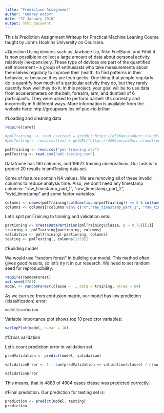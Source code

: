 ```yaml
---
title: "Prediction Assignment"
author: "Andrey Kotov"
date: "27 January 2016"
output: html_document
---
```


This is Prediction Assignment Writeup for Practical Machine Leaning Course taught by Johns Hopkins University on Coursera.

#Question
Using devices such as Jawbone Up, Nike FuelBand, and Fitbit it is now possible to collect a large amount of data about personal activity relatively inexpensively. These type of devices are part of the quantified self movement – a group of enthusiasts who take measurements about themselves regularly to improve their health, to find patterns in their behavior, or because they are tech geeks. One thing that people regularly do is quantify how much of a particular activity they do, but they rarely quantify how well they do it. In this project, your goal will be to use data from accelerometers on the belt, forearm, arm, and dumbell of 6 participants. They were asked to perform barbell lifts correctly and incorrectly in 5 different ways. More information is available from the website here: http://groupware.les.inf.puc-rio.br/har 

#Loading and cleaning data
```r
require(caret)

#pmlTraining  <- read.csv(text = getURL("https://d396qusza40orc.cloudfront.net/predmachlearn/pml-training.csv"))
#pmlTesting <- read.csv(text = getURL("https://d396qusza40orc.cloudfront.net/predmachlearn/pml-testing.csv"))

pmlTraining <- read.csv("pml-training.csv")
pmlTesting <- read.csv("pml-testing.csv")
```

Dataframe has 160 columns, and 19622 training observations.
Our task is to predict 20 results in pmlTesting data set.

Some of features contain NA values. We are removing all of these invalid columns to reduce analysis time.
Also, we don't need any timestamp columns: "raw_timestamp_part_1", "raw_timestamp_part_2", "cvtd_timestamp" and some factor variables.

```r
columns <- names(pmlTraining[colSums(is.na(pmlTraining)) == 0 & colSums(is.na(pmlTesting)) == 0])
columns <- columns[!columns %in% c("X","raw_timestamp_part_1", "raw_timestamp_part_2", "cvtd_timestamp", "new_window", "num_window")]
```

Let's split pmlTraining to training and validation sets:

```r
partioning <- createDataPartition(pmlTraining$classe, p = 0.75)[[1]]
training <- pmlTraining[partioning, columns]
validation <- pmlTraining[-partioning, columns]
testing <- pmlTesting[, columns[1:53]]
```

#Building model

We would use "random forest" in building our model. This method often gives good results, so let's try it in our research.
We need to set random seed for reproducibility.

```r
require(randomForest)
set.seed(2701)
model <- randomForest(classe ~ ., data = training, ntree = 64)
```

As we can see from confusion matrix, our model has low prediction (classification) error:

```r
model$confusion
```

Variable importance plot shows top 10 predictor variables:

```r
varImpPlot(model, n.var = 10)
```


#Cross validation

Let's count prediction error in validation set.

```r
predValidation <- predict(model, validation)

validationError <- 1 - sum(predValidation == validation$classe) / nrow(validation)

validationError
```

This means, that in 4883 of 4904 cases classe was predicted correctly.

#Final prediction.
Our prediction for testing set is:
```r
prediction <- predict(model, testing)
prediction
```



